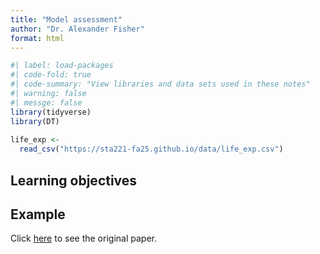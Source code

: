 ```yaml
---
title: "Model assessment"
author: "Dr. Alexander Fisher"
format: html
---
```


```r
#| label: load-packages
#| code-fold: true
#| code-summary: "View libraries and data sets used in these notes"
#| warning: false
#| messge: false
library(tidyverse)
library(DT)
 
life_exp <- 
  read_csv("https://sta221-fa25.github.io/data/life_exp.csv")
```

## Learning objectives


## Example 

Click [here](https://journals.plos.org/plosone/article?id=10.1371/journal.pone.0253450) to see the original paper.